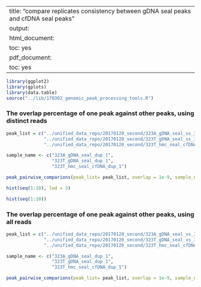 
---
title: "compare replicates consistency between gDNA seal peaks and cfDNA seal peaks"
output:
  html_document:
    toc: yes
  pdf_document:
    toc: yes
---


```r
library(ggplot2)
library(gplots)
library(data.table)
source("../lib/170302_genomic_peak_processing_tools.R")
```

### The overlap percentage of one peak against other peaks, using distinct reads
```r
peak_list = c("../unified_data_repo/20170120_second/323A_gDNA_seal_vs_323A_gDNA_input.keep_dup_1_peaks.narrowPeak",
              "../unified_data_repo/20170120_second/323T_gDNA_seal_vs_323T_gDNA_input.keep_dup_1_peaks.narrowPeak",
              "../unified_data_repo/20170120_second/323T_hmc_seal_cfDNA_vs_323T_cfDNA_input.keep_dup_1_peaks.narrowPeak")

sample_name <- c("323A_gDNA_seal_dup_1",
                 "323T_gDNA_seal_dup_1",
                 "323T_hmc_seal_cfDNA_dup_1")

peak_pairwise_comparions(peak_list= peak_list, overlap = 1e-9, sample_name = sample_name)
```

```r
hist(seq(1:10), lwd = 3)
```

```r
hist(seq(1:10))
```

### The overlap percentage of one peak against other peaks, using all reads
```r
peak_list = c("../unified_data_repo/20170120_second/323A_gDNA_seal_vs_323A_gDNA_input.keep_dup_all_peaks.narrowPeak",
              "../unified_data_repo/20170120_second/323T_gDNA_seal_vs_323T_gDNA_input.keep_dup_all_peaks.narrowPeak",
              "../unified_data_repo/20170120_second/323T_hmc_seal_cfDNA_vs_323T_cfDNA_input.keep_dup_all_peaks.narrowPeak")

sample_name <- c("323A_gDNA_seal_dup_1",
                 "323T_gDNA_seal_dup_1",
                 "323T_hmc_seal_cfDNA_dup_1")

peak_pairwise_comparions(peak_list= peak_list, overlap = 1e-9, sample_name = sample_name)
```

